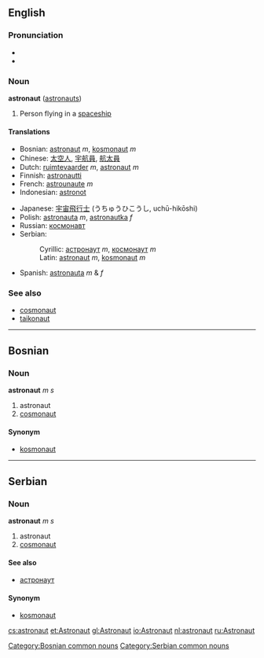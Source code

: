 ==English==
===Pronunciation===
*{{IPA|/ˈœstɹənɑt/ (''Canadian'')}}
*{{audio|en-ca-astronaut.ogg|Audio (CA)}}

=== Noun ===
'''astronaut''' ([[astronauts]])

#Person flying in a [[spaceship]]

====Translations====
{{top}}
*Bosnian: [[astronaut#Bosnian|astronaut]] ''m'', [[kosmonaut#Bosnian|kosmonaut]] ''m''
*Chinese: [[太空人]], [[宇航員]], [[航太員]]
*Dutch: [[ruimtevaarder]] ''m'', [[astronaut]] ''m''
*Finnish: [[astronautti]]
*French: [[astrounaute]] ''m''
*Indonesian: [[astronot]]
{{mid}}
*Japanese: [[宇宙飛行士]] (うちゅうひこうし, uchū-hikōshi)
*Polish: [[astronauta]] ''m'', [[astronautka]] ''f''
*Russian: [[космонавт]]
*Serbian:
*:Cyrillic: [[астронаут]] ''m'', [[космонаут]] ''m''
*:Latin: [[astronaut#Serbian|astronaut]] ''m'', [[kosmonaut#Serbian|kosmonaut]] ''m''
*Spanish: [[astronauta]] ''m'' & ''f''
{{bottom}}

===See also===
*[[cosmonaut]]
*[[taikonaut]]

----

==Bosnian==
===Noun===
'''astronaut''' ''m s''
#astronaut
#[[cosmonaut]]
====Synonym====
*[[kosmonaut#Bosnian|kosmonaut]]
[[Category:Bosnian common nouns]]

----

==Serbian==
===Noun===
'''astronaut''' ''m s''
#astronaut
#[[cosmonaut]]
====See also====
*[[астронаут]]
====Synonym====
*[[kosmonaut#Serbian|kosmonaut]]
[[Category:Serbian common nouns]]

[[cs:astronaut]]
[[et:Astronaut]]
[[gl:Astronaut]]
[[io:Astronaut]]
[[nl:astronaut]]
[[ru:Astronaut]]